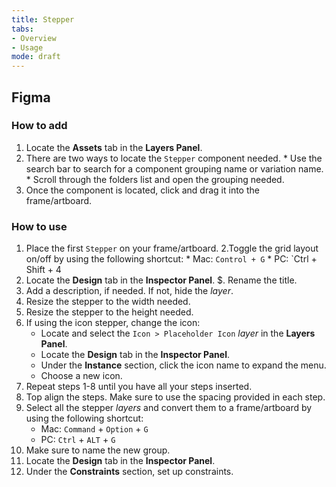 ```yaml
---
title: Stepper
tabs: 
- Overview
- Usage
mode: draft
---
```



## Figma

### How to add

1. Locate the **Assets** tab in the **Layers Panel**.
2. There are two ways to locate the `Stepper` component needed. 
		* Use the search bar to search for a component grouping name or variation name.
		* Scroll through the folders list and open the grouping needed.
3. Once the component is located, click and drag it into the frame/artboard. 


### How to use

1. Place the first `Stepper` on your frame/artboard. 
2.Toggle the grid layout on/off by using the following shortcut:
		* Mac: `Control + G`
		* PC: `Ctrl + Shift + 4
3. Locate the **Design** tab in the **Inspector Panel**.
$. Rename the title. 
5. Add a description, if needed. If not, hide the *layer*. 
6. Resize the stepper to the width needed. 
7. Resize the stepper to the height needed.
8. If using the icon stepper, change the icon: 
    * Locate and select the `Icon > Placeholder Icon` *layer* in the **Layers Panel**.
     * Locate the **Design** tab in the **Inspector Panel**.
     * Under the **Instance** section, click the icon name to expand the menu. 
     * Choose a new icon. 
9. Repeat steps 1-8 until you have all your steps inserted. 
10. Top align the steps. Make sure to use the spacing provided in each step. 
11. Select all the stepper *layers* and convert them to a frame/artboard by using the following shortcut: 
    * Mac: `Command` + `Option` + `G`
    * PC: `Ctrl` + `ALT` + `G`
12. Make sure to name the new group. 
13. Locate the **Design** tab in the **Inspector Panel**.
14. Under the **Constraints** section, set up constraints.

